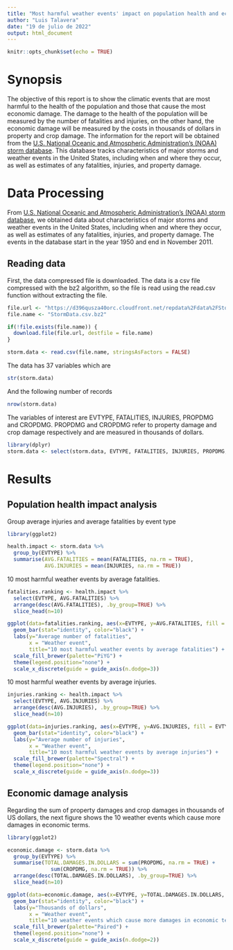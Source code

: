 ---
title: "Most harmful weather events' impact on population health and economic"
author: "Luis Talavera"
date: "19 de julio de 2022"
output: html_document
---

```{r setup, include=FALSE}
knitr::opts_chunk$set(echo = TRUE)
```

# Synopsis

The objective of this report is to show the climatic events that are most harmful to the health
of the population and those that cause the most economic damage. The damage to the health of the
population will be measured by the number of fatalities and injuries, on the other hand, the
economic damage will be measured by the costs in thousands of dollars in property and crop
damage. The information for the report will be obtained from the [U.S. National Oceanic and Atmospheric Administration's (NOAA) storm database](https://www.ncdc.noaa.gov/stormevents/). This database tracks characteristics of
major storms and weather events in the United States, including when and where they occur, as
well as estimates of any fatalities, injuries, and property damage.

# Data Processing
From [U.S. National Oceanic and Atmospheric Administration's (NOAA) storm database](https://www.ncdc.noaa.gov/stormevents/), we obtained data about characteristics of major storms and weather events in the United States, including when and where they occur, as well as estimates of any fatalities, injuries, and property damage. The events in the database start in the year 1950 and end in November 2011.

## Reading data
First, the data compressed file is downloaded. The data is a csv file compressed with the bz2 algorithm, so the file is read using the read.csv function without extracting the file.
```{r load, cache=TRUE}
file.url <- "https://d396qusza40orc.cloudfront.net/repdata%2Fdata%2FStormData.csv.bz2"
file.name <- "StormData.csv.bz2"

if(!file.exists(file.name)) {
  download.file(file.url, destfile = file.name)
}

storm.data <- read.csv(file.name, stringsAsFactors = FALSE)
```

The data has 37 variables which are 
```{r str}
str(storm.data)
```

And the following number of records
```{r nrows}
nrow(storm.data)
```

The variables of interest are EVTYPE, FATALITIES, INJURIES, PROPDMG and CROPDMG.
PROPDMG and CROPDMG refer to property damage and crop damage respectively and are measured in thousands of dollars.

```{r select, message=FALSE}
library(dplyr)
storm.data <- select(storm.data, EVTYPE, FATALITIES, INJURIES, PROPDMG, CROPDMG)
```


# Results
## Population health impact analysis
Group average injuries and average fatalities by event type
```{r health1}
library(ggplot2)

health.impact <- storm.data %>% 
  group_by(EVTYPE) %>%
  summarise(AVG.FATALITIES = mean(FATALITIES, na.rm = TRUE),
            AVG.INJURIES = mean(INJURIES, na.rm = TRUE))
```

10 most harmful weather events by average fatalities.
```{r fatalities}
fatalities.ranking <- health.impact %>% 
  select(EVTYPE, AVG.FATALITIES) %>%
  arrange(desc(AVG.FATALITIES), .by_group=TRUE) %>%
  slice_head(n=10)

ggplot(data=fatalities.ranking, aes(x=EVTYPE, y=AVG.FATALITIES, fill = EVTYPE)) +
  geom_bar(stat="identity", color="black") + 
  labs(y="Average number of fatalities", 
       x = "Weather event",
       title="10 most harmful weather events by average fatalities") + 
  scale_fill_brewer(palette="PiYG") +
  theme(legend.position="none") +
  scale_x_discrete(guide = guide_axis(n.dodge=3))
```

10 most harmful weather events by average injuries.
```{r injuries}
injuries.ranking <- health.impact %>% 
  select(EVTYPE, AVG.INJURIES) %>%
  arrange(desc(AVG.INJURIES), .by_group=TRUE) %>%
  slice_head(n=10)

ggplot(data=injuries.ranking, aes(x=EVTYPE, y=AVG.INJURIES, fill = EVTYPE)) +
  geom_bar(stat="identity", color="black") + 
  labs(y="Average number of injuries", 
       x = "Weather event",
       title="10 most harmful weather events by average injuries") + 
  scale_fill_brewer(palette="Spectral") +
  theme(legend.position="none") +
  scale_x_discrete(guide = guide_axis(n.dodge=3))
```

## Economic damage analysis
Regarding the sum of property damages and crop damages in thousands of US dollars,
the next figure shows the 10 weather events which cause more damages in economic terms.
```{r economic.damage}
library(ggplot2)

economic.damage <- storm.data %>%
  group_by(EVTYPE) %>%
  summarise(TOTAL.DAMAGES.IN.DOLLARS = sum(PROPDMG, na.rm = TRUE) + 
              sum(CROPDMG, na.rm = TRUE)) %>%
  arrange(desc(TOTAL.DAMAGES.IN.DOLLARS), .by_group=TRUE) %>%
  slice_head(n=10)

ggplot(data=economic.damage, aes(x=EVTYPE, y=TOTAL.DAMAGES.IN.DOLLARS, fill = EVTYPE)) +
  geom_bar(stat="identity", color="black") + 
  labs(y="Thousands of dollars", 
       x = "Weather event",
       title="10 weather events which cause more damages in economic terms") + 
  scale_fill_brewer(palette="Paired") +
  theme(legend.position="none") +
  scale_x_discrete(guide = guide_axis(n.dodge=2))
```

